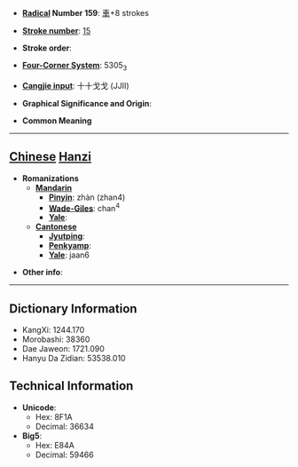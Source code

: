 * '''[[Wiktionary:Chinese radical index| Radical]] Number 159''': [[Wiktionary:Chinese radical index 車|車]]+8 strokes

* '''[[Wiktionary:Chinese total strokes index|Stroke number]]''': [[Wiktionary:Chinese total strokes index 15|15]]

* '''Stroke order''': 

* '''[[Wiktionary:Chinese four corner index|Four-Corner System]]''': 5305<sub>3</sub>

* '''[[Wiktionary:Chinese Cangjie index|Cangjie input]]''': 十十戈戈 (JJII)

* '''Graphical Significance and Origin''': 

* '''Common Meaning'''

----

== [[Chinese]] [[Hanzi]] ==

* '''Romanizations'''
** '''[[Mandarin]]'''
*** '''[[Pinyin]]''': zhàn (zhan4)
*** '''[[Wade-Giles]]''': chan<sup>4</sup>
*** '''[[Yale]]''': 
** '''[[Cantonese]]'''
*** '''[[Jyutping]]''':
*** '''[[Penkyamp]]''': 
*** '''[[Yale]]''': jaan6

* '''Other info''': 

----

== Dictionary Information ==

* KangXi: 1244.170
* Morobashi: 38360
* Dae Jaweon: 1721.090
* Hanyu Da Zidian: 53538.010

== Technical Information ==

* '''Unicode''':
** Hex: 8F1A
** Decimal: 36634
* '''Big5''':
** Hex: E84A
** Decimal: 59466